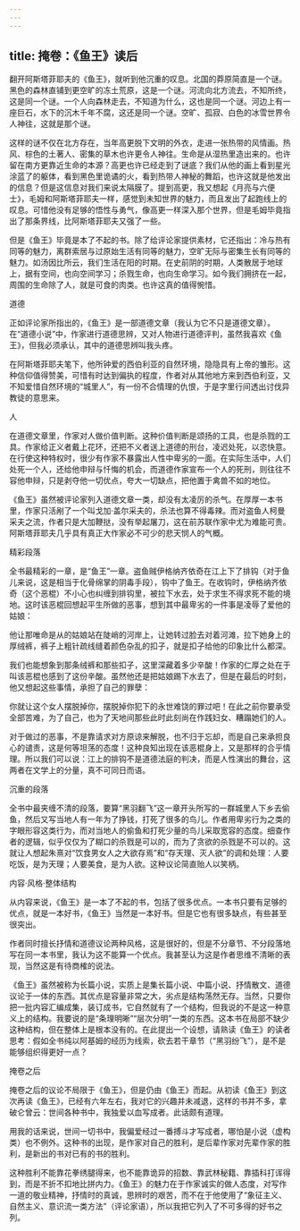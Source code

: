 ```yaml
---
---
---
```

title: 掩卷：《鱼王》读后
---

翻开阿斯塔菲耶夫的《鱼王》，就听到他沉重的叹息。北国的莽原简直是一个谜。黑色的森林直铺到更空旷的冻土荒原，这是一个谜。河流向北方流去，不知所终，这是同一个谜。一个人向森林走去，不知道为什么，这也是同一个谜。河边上有一座巨石，水下的沉木千年不腐，这还是同一个谜。空旷、孤寂、白色的冰雪世界令人神往，这就是那个谜。

这样的谜不仅在北方存在，当年高更脱下文明的外衣，走进一张热带的风情画。热风、棕色的土著人、密集的草木也许更令人神往。生命是从湿热里造出来的。也许留在南方更靠近生命的本源？高更也许已经走到了谜底？我们从他的画上看到星光涂蓝了的躯体，看到黑色里诡谲的火，看到热带人神秘的舞蹈，也许这就是他发出的信息？但是这信息对我们来说太隔膜了。提到高更，我又想起《月亮与六便士》，毛姆和阿斯塔菲耶夫一样，感觉到未知世界的魅力，而且发出了起跑线上的叹息。可惜他没有足够的悟性与勇气，像高更一样深入那个世界，但是毛姆毕竟指出了那条界线，比阿斯塔菲耶夫又强了一些。

但是《鱼王》毕竟是本了不起的书。除了给评论家提供素材，它还指出：冷与热有同等的魅力，离群索居与过原始生活有同等的魅力，空旷无际与密集生长有同等的魅力。如汤因比所云，我们生活在阳的时期。在史前阴的时期，人类散居于地球上，据有空间，也向空间学习；杀戮生命，也向生命学习。如今我们拥挤在一起，周围的生命除了人，就是可食的肉类。也许这真的值得惋惜。


道德


正如评论家所指出的，《鱼王》是一部道德文章（我认为它不只是道德文章）。在“道德小说”中，作家进行道德思辨，又对人物进行道德评判，虽然我喜欢《鱼王》，但我必须承认，其中的道德思辨叫我头疼。

在阿斯塔菲耶夫笔下，他所钟爱的西伯利亚的自然环境，隐隐具有上帝的雏形。这种信仰值得赞美，可惜有时达到偏执的程度，作者对从其他地方来到西伯利亚，又不知爱惜自然环境的“城里人”，有一份不合情理的仇恨，于是字里行间透出讨伐异教徒的意思来。


人


在道德文章里，作家对人做价值判断。这种价值判断是颂扬的工具，也是杀戮的工具。作家给正义者戴上花环，还把不义者送上道德的刑台，凌迟处死，以恣快意。在行使这种特权时，很少有作家不暴露出人性中卑劣的一面。在实际生活中，人们处死一个人，还给他申辩与忏悔的机会，而道德作家宣布一个人的死刑，则往往不容他申辩，只是剥夺他一切优点，夸大一切缺点，把他置于禽兽不如的地位。

《鱼王》虽然被评论家列入道德文章一类，却没有太凌厉的杀气。在厚厚一本书里，作家只活剐了一个叫戈加·盖尔采夫的，杀法也算不得毒辣。而对盗鱼人柯曼采夫之流，作者只是大加鞭挞，没有举起屠刀，这在前苏联作家中尤为难能可贵。阿斯塔菲耶夫几乎具有真正大作家必不可少的悲天悯人的气概。


精彩段落


全书最精彩的一章，是“鱼王”一章。盗鱼贼伊格纳齐依奇在江上下了排钩（对于鱼儿来说，这是相当于化骨绵掌的阴毒手段），钩中了鱼王。在收钩时，伊格纳齐依奇（这个恶棍）不小心也纠缠到排钩里，被拉下水去，处于求生不得求死不能的境地。这时该恶棍回想起平生所做的恶事，想到其中最卑劣的一件事是凌辱了爱他的姑娘：

他让那唯命是从的姑娘站在陡峭的河岸上，让她转过脸去对着河滩，拉下她身上的厚绒裤，裤子上粗针疏线缝着颜色杂乱的扣子，就是扣子给他的印象比什么都深。

我们也能想象到那条绒裤和那些扣子，这里深藏着多少辛酸！作家的仁厚之处在于叫该恶棍也感到了这份辛酸。虽然他还是把姑娘踢下水去了，但是在最后的时刻，他又想起这些事情，承担了自己的罪孽：

你就让这个女人摆脱掉你，摆脱掉你犯下的永世难饶的罪过吧！在此之前你要承受全部苦难，为了自己，也为了天地间那些此时此刻尚在作践妇女、糟蹋她们的人。

对于做过的恶事，不是靠请求对方原谅来解脱，也不归于忘却，而是自己来承担良心的谴责，这是何等坦荡的态度！这种良知出现在该恶棍身上，又是那样的合乎情理。所以我们可以说：江上的排钩不是道德法庭的判决，而是人性演出的舞台，这两者在文学上的分量，真不可同日而语。


沉重的段落


全书中最夹缠不清的段落，要算“黑羽翻飞”这一章开头所写的一群城里人下乡去偷鱼，然后又写当地人有一年为了挣钱，打死了很多的鸟儿。作者用卑劣行为之类的字眼形容这类行为，而对当地人的偷鱼和打死少量的鸟儿采取宽容的态度。细查作者的逻辑，似乎仅仅为了糊口的杀戮是可以的，而为了贪欲的杀戮是不可以的。这就让人想起朱熹对“饮食男女人之大欲存焉”和“存天理、灭人欲”的调和处理：人要吃饭，是为天理；人要美食，是为人欲。这种议论简直贻人以笑柄。


内容·风格·整体结构


从内容来说，《鱼王》是一本了不起的书，包括了很多优点。一本书只要有足够的优点，就是一本好书，《鱼王》当然是一本好书。但是它也有很多缺点，有些甚至很突出。

作者同时擅长抒情和道德议论两种风格，这是很好的，但是不分章节、不分段落地写在同一本书里，我认为这不能算一个优点。我甚至认为这是作者思维不清晰的表现，当然这是有待商榷的说法。

《鱼王》虽然被称为长篇小说，实质上是集长篇小说、中篇小说、抒情散文、道德议论于一体的东西。其优点是容量非常之大，劣点是结构荡然无存。当然，只要你把一批内容汇编成集，装订成书，它自然就有了一个结构，但我说的不是这一种意义上的结构。我要说的是“条理明晰”“层次分明”一类的东西。这本书在局部不缺少这种结构，但在整体上是根本没有的。在此提出一个设想，请熟读《鱼王》的读者思考：假如全书纯以阿基姆的经历为线索，砍去若干章节（“黑羽纷飞”），是不是能够组织得更好一点？


掩卷之后


掩卷之后的议论不局限于《鱼王》，但是仍由《鱼王》而起。从初读《鱼王》到这次再读《鱼王》，已经有六年左右，我对它的兴趣并未减退，这样的书并不多，拿破仑曾云：世间各种书中，我独爱以血写成者。此话颇有道理。

用我的话来说，世间一切书中，我偏爱经过一番搏斗才写成者，哪怕是小说（虚构类）也不例外。这种书的出现，是作家对自己的胜利，是后辈作家对先辈作家的胜利，是新出的书对已有的书的胜利。

这种胜利不能靠花拳绣腿得来，也不能靠诡异的招数、靠武林秘籍、靠插科打诨得到，而是不折不扣地比拼内力。《鱼王》的魅力在于作家诚实的做人态度，对写作一道的敬业精神，抒情时的真诚，思辨时的艰苦，而不在于他使用了“象征主义、自然主义、意识流一类方法”（评论家语），所以我把它列入了不可多得的好书之列。